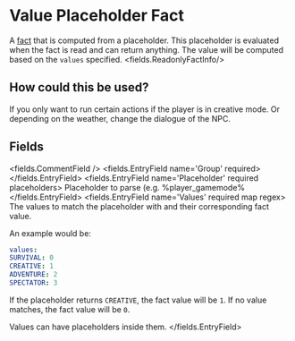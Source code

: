 
# Value Placeholder Fact 

A [fact](/docs/creating-stories/facts) that is computed from a placeholder.
This placeholder is evaluated when the fact is read and can return anything.
The value will be computed based on the `values` specified.
<fields.ReadonlyFactInfo/>

## How could this be used?

If you only want to run certain actions if the player is in creative mode.
Or depending on the weather, change the dialogue of the NPC.


## Fields

<fields.CommentField />
<fields.EntryField name='Group' required>
</fields.EntryField>
<fields.EntryField name='Placeholder' required placeholders>
     Placeholder to parse (e.g. %player_gamemode%
</fields.EntryField>
<fields.EntryField name='Values' required map regex>
     The values to match the placeholder with and their corresponding fact value.

An example would be:
```yaml
values:
SURVIVAL: 0
CREATIVE: 1
ADVENTURE: 2
SPECTATOR: 3
```
If the placeholder returns `CREATIVE`, the fact value will be `1`.
If no value matches, the fact value will be `0`.

Values can have placeholders inside them.
</fields.EntryField>
